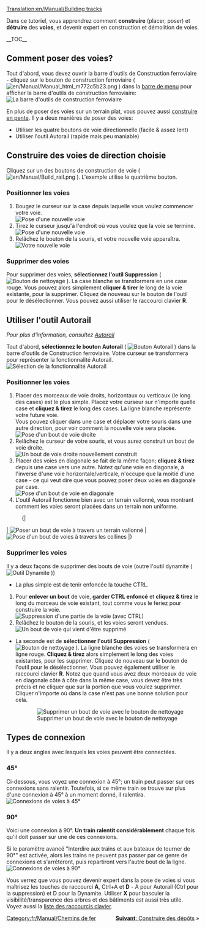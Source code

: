 [[Translation:en/Manual/Building tracks]]
{{fr/Manual/Tutorial/Tutoriel}}

<!-- surtout pour les robots de recherche -->
Dans ce tutoriel, vous apprendrez comment '''construire''' (placer, poser) et '''détruire''' des '''voies''', et devenir expert en construction et démolition de voies.

__TOC__
==Comment poser des voies?==

Tout d'abord, vous devez ouvrir la barre d'outils de Construction ferroviaire - cliquez sur le bouton de construction ferroviaire ( [[File:en/Manual/Manual html m772c5b23.png]] ) dans la [[fr/Manual/Interface#la-barre-de-menu|barre de menu]] pour afficher la barre d'outils de construction ferroviaire:
[[File:en/Manual/Railroad Construction.png|none|frame|La barre d'outils de construction ferroviaire]]

En plus de poser des voies sur un terrain plat, vous pouvez aussi [[fr/Construction en pente|construire en pente]]. Il y a deux manières de poser des voies:
* Utiliser les quatre boutons de voie directionnelle (facile & assez lent)
* Utiliser l'outil Autorail (rapide mais peu maniable)

== Construire des voies de direction choisie ==

Cliquez sur un des boutons de construction de voie ( [[File:en/Manual/Build rail.png]] ). L'exemple utilise le quatrième bouton.

=== Positionner les voies ===
#Bougez le curseur sur la case depuis laquelle vous voulez commencer votre voie.<br/>[[File:en/Manual/Laying track 1.png|none|frame|Pose d'une nouvelle voie]]
#Tirez le curseur jusqu'à l'endroit où vous voulez que la voie se termine.<br/>[[File:en/Manual/Laying track 2.png|none|frame|Pose d'une nouvelle voie]]
#Relâchez le bouton de la souris, et votre nouvelle voie apparaîtra.<br/>[[File:en/Manual/Laying track 3.png|none|frame|Votre nouvelle voie]]

=== Supprimer des voies === 
Pour supprimer des voies, '''sélectionnez l'outil Suppression''' ( [[File:en/Manual/Toggle clear active.png|Bouton de nettoyage]] ). La case blanche se transformera en une case rouge. Vous pouvez alors simplement '''cliquer & tirer''' le long de la voie existante, pour la supprimer. Cliquez de nouveau sur le bouton de l'outil pour le désélectionner. Vous pouvez aussi utiliser le raccourci clavier '''R'''.

== Utiliser l'outil Autorail ==
''Pour plus d'information, consultez [[fr/Archive/Manual/Autorail|Autorail]]''

Tout d'abord, '''sélectionnez le bouton Autorail''' ( [[File:en/Manual/Build autorail.png|Bouton Autorail]] ) dans la barre d'outils de Construction ferroviaire. Votre curseur se transformera pour représenter la fonctionnalité Autorail.
[[File:en/Manual/AutorailTut1.png|none|frame|Sélection de la fonctionnalité Autorail]]

=== Positionner les voies ===
#Placer des morceaux de voie droits, horizontaux ou verticaux (le long des cases) est le plus simple. Placez votre curseur sur n'importe quelle case et '''cliquez & tirez''' le long des cases. La ligne blanche représente votre future voie.<br/>Vous pouvez cliquer dans une case et déplacer votre souris dans une autre direction, pour voir comment la nouvelle voie sera placée.<br/>[[File:en/Manual/AutorailTut2.png|none|frame|Pose d'un bout de voie droite]]
#Relâchez le curseur de votre souris, et vous aurez construit un bout de voie droite.<br/>[[File:en/Manual/AutorailTut3.png|none|frame|Un bout de voie droite nouvellement construit]]
#Placer des voies en diagonale se fait de la même façon; '''cliquez & tirez''' depuis une case vers une autre. Notez qu'une voie en diagonale, à l'inverse d'une voie horizontale/verticale, n'occupe que la moitié d'une case - ce qui veut dire que vous pouvez poser deux voies en diagonale par case.<br/>[[File:en/Manual/AutorailTut4.png|none|frame|Pose d'un bout de voie en diagonale]]
#L'outil Autorail fonctionne bien avec un terrain vallonné, vous montrant comment les voies seront placées dans un terrain non uniforme.
:{|
| [[File:en/Manual/AutorailTut5.png|none|frame|Poser un bout de voie à travers un terrain vallonné]]
| [[File:en/Manual/AutorailTut6.png|none|frame|Pose d'un bout de voies à travers les collines]]
|}
=== Supprimer les voies ===
Il y a deux façons de supprimer des bouts de voie (outre l'outil dynamite ( [[File:en/Manual/Clear title.png|Outil Dynamite]] ))

*La plus simple est de tenir enfoncée la touche CTRL.

#Pour '''enlever un bout''' de voie, '''garder CTRL enfoncé''' et '''cliquez & tirez''' le long du morceau de voie existant, tout comme vous le feriez pour construire la voie.<br/>[[File:en/Manual/AutorailTut7.png|none|frame|Suppression d'une partie de la voie (avec CTRL)]]
#Relâchez le bouton de la souris, et les voies seront vendues.<br/>[[File:en/Manual/AutorailTut8.png|none|frame|Un bout de voie qui vient d'être supprimé]]

* La seconde est de '''sélectionner l'outil Suppression''' ( [[File:en/Manual/Toggle clear active.png|Bouton de nettoyage]] ). La ligne blanche des voies se transformera en ligne rouge. '''Cliquez & tirez''' alors simplement le long des voies existantes, pour les supprimer. Cliquez de nouveau sur le bouton de l'outil pour le désélectionner. Vous pouvez également utiliser le raccourci clavier '''R'''. Notez que quand vous avez deux morceaux de voie en diagonale côte à côte dans la même case, vous devez être très précis et ne cliquer que sur la portion que vous voulez supprimer. Cliquer n'importe où dans la case n'est pas une bonne solution pour cela.
:[[File:en/Manual/AutorailTut11.png|none|frame|Supprimer un bout de voie avec le bouton de nettoyage]]

== Types de connexion ==
Il y a deux angles avec lesquels les voies peuvent être connectées.

===45&#176;=== 
Ci-dessous, vous voyez une connexion à 45&#176;; un train peut passer sur ces connexions sans ralentir. Toutefois, si ce même train se trouve sur plus d'une connexion à 45&#176; à un moment donné, il ralentira.
[[File:en/Manual/AutorailTut9.png|frame|none|Connexions de voies à 45&#176;]]

===90&#176;===
Voici une connexion à 90&#176;. '''Un train ralentit considérablement''' chaque fois qu'il doit passer sur une de ces connexions.

Si le paramètre avancé "Interdire aux trains et aux bateaux de tourner de 90&#176;" est activée, alors les trains ne peuvent pas passer par ce genre de connexions et s'arrêteront, puis repartiront vers l'autre bout de la ligne.
[[File:en/Manual/AutorailTut10.png|frame|none|Connexions de voies à 90&#176;]]

Vous verrez que vous pouvez devenir expert dans la pose de voies si vous maîtrisez les touches de raccourci '''A''', Ctrl+A et '''D''' - A pour Autorail (Ctrl pour la suppression) et D pour la Dynamite. Utiliser '''X''' pour basculer la visibilité/transparence des arbres et des bâtiments est aussi très utile. Voyez aussi la [[fr/Manual/Raccourcis clavier|liste des raccourcis clavier]].

<span style="float: right">[[fr/Manual/Construction de dépôts|'''Suivant''': Construire des dépôts]] &raquo;</span>

[[Category:fr/Manual/Chemins de fer]]